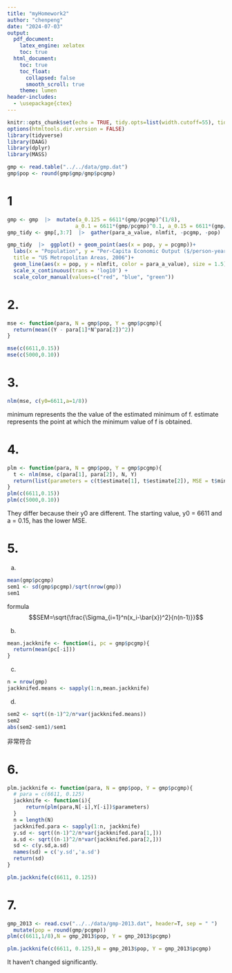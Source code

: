 ```yaml
---
title: "myHomework2"
author: "chenpeng"
date: "2024-07-03"
output:
  pdf_document:
    latex_engine: xelatex
    toc: true
  html_document:
    toc: true
    toc_float:
      collapsed: false
      smooth_scroll: true
    theme: lumen
header-includes: 
  - \usepackage{ctex}
---
```


```r
knitr::opts_chunk$set(echo = TRUE, tidy.opts=list(width.cutoff=55), tidy=TRUE, warning = F)
options(htmltools.dir.version = FALSE)
library(tidyverse)
library(DAAG)
library(dplyr)
library(MASS)
```

```r
gmp <- read.table("../../data/gmp.dat")
gmp$pop <- round(gmp$gmp/gmp$pcgmp)
```

# 1
```r
gmp <- gmp  |>  mutate(a_0.125 = 6611*(gmp/pcgmp)^(1/8),
                      a_0.1 = 6611*(gmp/pcgmp)^0.1, a_0.15 = 6611*(gmp/pcgmp)^0.15)
gmp_tidy <- gmp[,3:7]  |>  gather(para_a_value, nlmfit, -pcgmp, -pop)

gmp_tidy  |>  ggplot() + geom_point(aes(x = pop, y = pcgmp))+
  labs(x = "Population", y = "Per-Capita Economic Output ($/person-year)",
  title = "US Metropolitan Areas, 2006")+
  geom_line(aes(x = pop, y = nlmfit, color = para_a_value), size = 1.5) +
  scale_x_continuous(trans = 'log10') + 
  scale_color_manual(values=c("red", "blue", "green")) 
```

# 2.
```r
mse <- function(para, N = gmp$pop, Y = gmp$pcgmp){
  return(mean((Y - para[1]*N^para[2])^2))
}

mse(c(6611,0.15))
mse(c(5000,0.10))
```

# 3.
```r
nlm(mse, c(y0=6611,a=1/8))
```
minimum represents the the value of the estimated minimum of f.
estimate represents the point at which the minimum value of f is obtained.

# 4.
```r
plm <- function(para, N = gmp$pop, Y = gmp$pcgmp){
  t <- nlm(mse, c(para[1], para[2]), N, Y)
  return(list(parameters = c(t$estimate[1], t$estimate[2]), MSE = t$minimum))
}
plm(c(6611,0.15))
plm(c(5000,0.10))
```
They differ because their y0 are different. 
The starting value, y0 = 6611 and a = 0.15, has the lower MSE.

# 5.
a.
```r
mean(gmp$pcgmp)
sem1 <- sd(gmp$pcgmp)/sqrt(nrow(gmp))
sem1
```
formula
$$SEM=\sqrt{\frac{\Sigma_{i=1}^n(x_i-\bar{x})^2}{n(n-1)}}$$

b.
```r
mean.jackknife <- function(i, pc = gmp$pcgmp){
  return(mean(pc[-i]))
}
```

c.
```r
n = nrow(gmp)
jackknifed.means <- sapply(1:n,mean.jackknife)
```

d.
```r
sem2 <- sqrt((n-1)^2/n*var(jackknifed.means))
sem2
abs(sem2-sem1)/sem1
```
非常符合

# 6.
```r
plm.jackknife <- function(para, N = gmp$pop, Y = gmp$pcgmp){
  # para = c(6611, 0.125)
  jackknife <- function(i){
      return(plm(para,N[-i],Y[-i])$parameters)
  }
  n = length(N)
  jackknifed.para <- sapply(1:n, jackknife)
  y.sd <- sqrt((n-1)^2/n*var(jackknifed.para[1,]))
  a.sd <- sqrt((n-1)^2/n*var(jackknifed.para[2,]))
  sd <- c(y.sd,a.sd) 
  names(sd) = c('y.sd','a.sd')
  return(sd)
}
```

```r
plm.jackknife(c(6611, 0.125))
```

# 7.
```r
gmp_2013 <- read.csv("../../data/gmp-2013.dat", header=T, sep = " ")  |> 
  mutate(pop = round(gmp/pcgmp))
plm(c(6611,1/8),N = gmp_2013$pop, Y = gmp_2013$pcgmp)

plm.jackknife(c(6611, 0.125),N = gmp_2013$pop, Y = gmp_2013$pcgmp)
```
It haven't  changed significantly.






